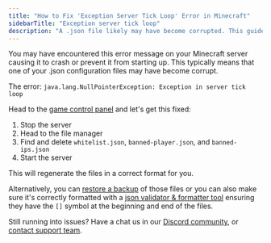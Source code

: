 ---
title: "How to Fix 'Exception Server Tick Loop' Error in Minecraft"
sidebarTitle: "Exception server tick loop"
description: "A .json file likely may have become corrupted. This guide shows you how to fix this common error server owners face for a Minecraft server."
---

You may have encountered this error message on your Minecraft server causing it to crash or prevent it from starting up. This typically means that one of your .json configuration files may have become corrupt.

<Warning>The error: `java.lang.NullPointerException: Exception in server tick loop`</Warning>

Head to the [game control panel](https://game.berrybyte.net) and let's get this fixed:

1. Stop the server
2. Head to the file manager
2. Find and delete `whitelist.json`, `banned-player.json`, and `banned-ips.json`
3. Start the server

This will regenerate the files in a correct format for you. 

Alternatively, you can [restore a backup](../../../lime/backups#mounting) of those files or you can also make sure it's correctly formatted with a [json validator & formatter tool](https://jsonlint.com/) ensuring they have the `[]` symbol at the beginning and end of the files.


Still running into issues? Have a chat us in our [Discord community](https://berrybyte.net/discord), or [contact support team](https://berrybyte.net/support).